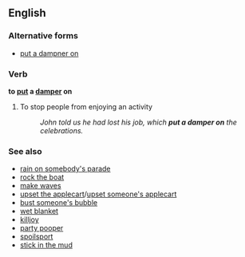 ==English==

===Alternative forms===
*[[put a dampner on]]
===Verb===
'''to [[put]] a [[damper]] on'''

#{{idiom}} To stop people from enjoying an activity
#:''John told us he had lost his job, which '''put a damper on''' the celebrations.''

===See also===
* [[rain on somebody's parade]]
* [[rock the boat]]
* [[make waves]]
* [[upset the applecart]]/[[upset someone's applecart]]
* [[bust someone's bubble]]
* [[wet blanket]]
* [[killjoy]]
* [[party pooper]]
* [[spoilsport]]
* [[stick in the mud]]